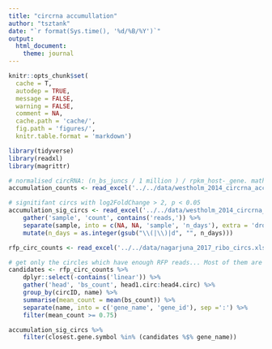 ```yaml
--- 
title: "circrna accumullation"
author: "tsztank"
date: "`r format(Sys.time(), '%d/%B/%Y')`"
output: 
  html_document:
    theme: journal
---
```


```r
knitr::opts_chunk$set(
  cache = T,
  autodep = TRUE,
  message = FALSE,
  warning = FALSE,
  comment = NA,
  cache.path = 'cache/',
  fig.path = 'figures/',
  knitr.table.format = 'markdown')
```
```r
library(tidyverse)
library(readxl)
library(magrittr)
```

```r

# normalised circRNA: (n_bs_juncs / 1 million ) / rpkm_host-_gene. mathematically this doesn't make much sense, as relationship between circs and linear transcripts is non-linear
accumulation_counts <- read_excel('../../data/westholm_2014_circrna_accumulation.xlsx')

# signitifant circs with log2FoldChange > 2, p < 0.05
accumulation_sig_circs <- read_excel('../../data/westholm_2014_circrna_accumulation.xlsx', sheet = 2) %>%
	gather('sample', 'count', contains('reads,')) %>%
	separate(sample, into = c(NA, NA, 'sample', 'n_days'), extra = 'drop',sep = "[ ]") %>%
	mutate(n_days = as.integer(gsub("\\(|\\)|d", "", n_days)))

rfp_circ_counts <- read_excel('../../data/nagarjuna_2017_ribo_circs.xlsx', skip = 43)
```

```r
# get only the circles which have enough RFP reads... Most of them are VERY low
candidates <- rfp_circ_counts %>%
	dplyr::select(-contains('linear')) %>%
	gather('head', 'bs_count', head1.circ:head4.circ) %>%
	group_by(circID, name) %>%
	summarise(mean_count = mean(bs_count)) %>%
	separate(name, into = c('gene_name', 'gene_id'), sep =':') %>%
	filter(mean_count >= 0.75)
```

```r
accumulation_sig_circs %>%
	filter(closest.gene.symbol %in% (candidates %$% gene_name))
```

